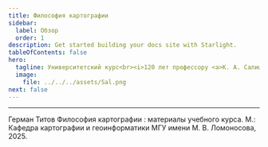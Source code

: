 ```yaml
---
title: Философия картографии
sidebar:
  label: Обзор
  order: 1
description: Get started building your docs site with Starlight.
tableOfContents: false
hero:
  tagline: Университетский курс<br><i>120 лет профессору <a>К. А. Салищеву</a></i>
  image:
    file: ../../../assets/Sal.png
next: false
---
```



---
Герман Титов Философия картографии : материалы учебного курса. М.: Кафедра картографии и геоинформатики МГУ имени М. В. Ломоносова, 2025.



<LinkCard title="Содержание" href="/course/outline" description="Курс по выбору для студентов первого года магистратуры кафедры картографии и геоинформатики МГУ имени М. В. Ломоносова"/>

<CardGrid>
  <LinkCard title="Эссе" href="/essays" />
  <LinkCard title="Рефераты" href="/papers" />
</CardGrid>
